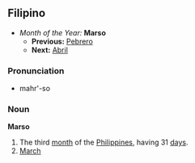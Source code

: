 ==Filipino==
*''Month of the Year:'' '''Marso'''
**'''Previous:''' [[Pebrero]]
**'''Next:''' [[Abril]]

===Pronunciation===
*mahr'-so

===Noun===
'''Marso'''
#The third [[month]] of the [[Philippines]], having 31 [[day]]s.
#[[March]]